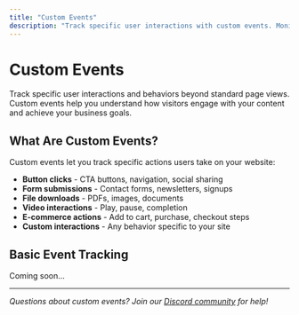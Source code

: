 ```yaml
---
title: "Custom Events"
description: "Track specific user interactions with custom events. Monitor button clicks, form submissions, downloads, and any custom behavior on your website."
---
```


# Custom Events

Track specific user interactions and behaviors beyond standard page views. Custom events help you understand how visitors engage with your content and achieve your business goals.

## What Are Custom Events?

Custom events let you track specific actions users take on your website:

- **Button clicks** - CTA buttons, navigation, social sharing
- **Form submissions** - Contact forms, newsletters, signups
- **File downloads** - PDFs, images, documents
- **Video interactions** - Play, pause, completion
- **E-commerce actions** - Add to cart, purchase, checkout steps
- **Custom interactions** - Any behavior specific to your site

## Basic Event Tracking

Coming soon...

---

_Questions about custom events? Join our [Discord community](https://discord.gg/vwqSvPn6sP) for help!_
